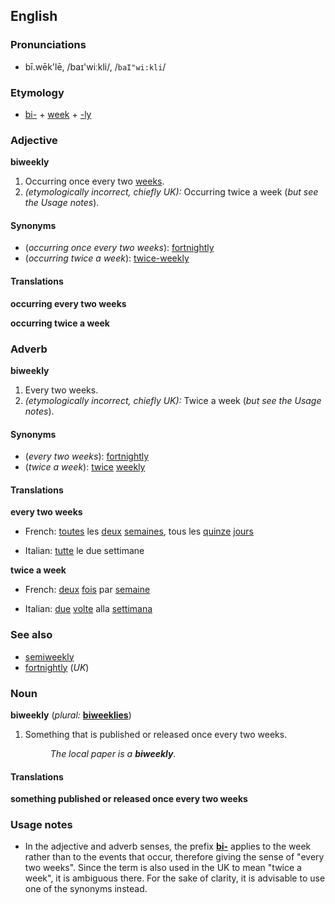 ==English==

=== Pronunciations ===
*bī.wēk'lē, /baɪ'wiːkli/, /<tt>baI"wi:kli</tt>/

===Etymology===
*[[bi-]] + [[week]] + [[-ly]]

=== Adjective ===
'''biweekly'''

# Occurring once every two [[week]]s.
# ''(etymologically incorrect, chiefly UK):'' Occurring twice a week (''but see the Usage notes'').

====Synonyms====
*(''occurring once every two weeks''): [[fortnightly]]
*(''occurring twice a week''): [[twice-weekly]]<!--hyphenated; compare the adverb-->

====Translations====

'''occurring every two weeks'''
{{top}}
{{mid}}
{{bottom}}

'''occurring twice a week'''
{{top}}
{{mid}}
{{bottom}}

===Adverb===
'''biweekly'''

# Every two weeks.
# ''(etymologically incorrect, chiefly UK):'' Twice a week (''but see the Usage notes'').

====Synonyms====
*(''every two weeks''): [[fortnightly]]
*(''twice a week''): [[twice]] [[weekly]]<!--two words; compare the adjective-->

====Translations====

'''every two weeks'''
{{top}}
*French: [[toutes]] les [[deux]] [[semaines]], tous les [[quinze]] [[jour]]s
{{mid}}
*Italian: [[tutte]] le due settimane
{{bottom}}

'''twice a week'''
{{top}}
*French: [[deux]] [[fois]] par [[semaine]]
{{mid}}
*Italian: [[due]] [[volte]] alla [[settimana]]
{{bottom}}

=== See also ===
*[[semiweekly]]
*[[fortnightly]] (''UK'')

=== Noun ===
'''biweekly''' (''plural:'' '''[[biweeklies]]''')

# Something that is published or released once every two weeks.
#:''The local paper is a '''biweekly'''.''

====Translations====

'''something published or released once every two weeks'''
{{top}}
{{mid}}
{{bottom}}

===Usage notes===
*In the adjective and adverb senses, the prefix '''[[bi-]]''' applies to the week rather than to the events that occur, therefore giving the sense of "every two weeks".  Since the term is also used in the UK to mean "twice a week", it is ambiguous there.  For the sake of clarity, it is advisable to use one of the synonyms instead.